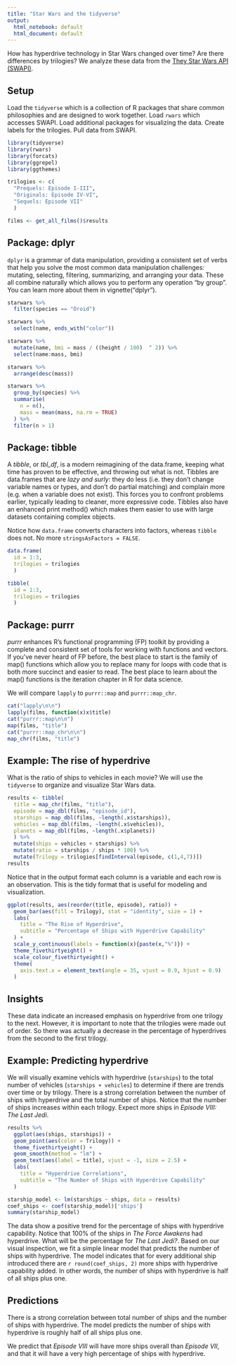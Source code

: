 ```yaml
---
title: "Star Wars and the tidyverse"
output:
  html_notebook: default
  html_document: default
---
```


How has hyperdrive technology in Star Wars changed over time? Are there differences by trilogies? We analyze these data from the [They Star Wars API (SWAPI)](http://swapi.co/).

## Setup

Load the `tidyverse` which is a collection of R packages that share common philosophies and are designed to work together. Load `rwars` which accesses SWAPI. Load additional packages for visualizing the data. Create labels for the trilogies. Pull data from SWAPI.

```r
library(tidyverse)
library(rwars)
library(forcats)
library(ggrepel)
library(ggthemes)

trilogies <- c(
  "Prequels: Episode I-III", 
  "Originals: Episode IV-VI", 
  "Sequels: Episode VII"
  )

films <- get_all_films()$results
```

## Package: dplyr

`dplyr` is a grammar of data manipulation, providing a consistent set of verbs that help you solve the most common data manipulation challenges: mutating, selecting, filtering, summarizing, and arranging your data. These all combine naturally which allows you to perform any operation "by group". You can learn more about them in vignette("dplyr").

```r
starwars %>% 
  filter(species == "Droid")

starwars %>% 
  select(name, ends_with("color"))

starwars %>% 
  mutate(name, bmi = mass / ((height / 100)  ^ 2)) %>%
  select(name:mass, bmi)

starwars %>% 
  arrange(desc(mass))

starwars %>%
  group_by(species) %>%
  summarise(
    n = n(),
    mass = mean(mass, na.rm = TRUE)
  ) %>%
  filter(n > 1)
```

## Package: tibble

A *tibble*, or *tbl_df*, is a modern reimagining of the data.frame, keeping what time has proven to be effective, and throwing out what is not. Tibbles are data.frames that are *lazy and surly*: they do less (i.e. they don’t change variable names or types, and don’t do partial matching) and complain more (e.g. when a variable does not exist). This forces you to confront problems earlier, typically leading to cleaner, more expressive code. Tibbles also have an enhanced print method() which makes them easier to use with large datasets containing complex objects.  

Notice how `data.frame` converts characters into factors, whereas `tibble` does not. No more `stringsAsFactors = FALSE`.

```r
data.frame(
  id = 1:3,
  trilogies = trilogies
  )

tibble(
  id = 1:3,
  trilogies = trilogies
  )
```

## Package: purrr 
 
*purrr* enhances R’s functional programming (FP) toolkit by providing a complete and consistent set of tools for working with functions and vectors. If you’ve never heard of FP before, the best place to start is the family of map() functions which allow you to replace many for loops with code that is both more succinct and easier to read. The best place to learn about the map() functions is the iteration chapter in R for data science.

We will compare `lapply` to `purrr::map` and `purrr::map_chr`.

```r
cat("lapply\n\n")
lapply(films, function(x)x$title)
cat("purrr::map\n\n")
map(films, "title")
cat("purrr::map_chr\n\n")
map_chr(films, "title")
```

## Example: The rise of hyperdrive

What is the ratio of ships to vehicles in each movie? We will use the `tidyverse` to organize and visualize Star Wars data.

```r
results <- tibble(
  title = map_chr(films, "title"),
  episode = map_dbl(films, "episode_id"),
  starships = map_dbl(films, ~length(.x$starships)),
  vehicles = map_dbl(films, ~length(.x$vehicles)),
  planets = map_dbl(films, ~length(.x$planets))
  ) %>%
  mutate(ships = vehicles + starships) %>%
  mutate(ratio = starships / ships * 100) %>% 
  mutate(Trilogy = trilogies[findInterval(episode, c(1,4,7))])
results
```

Notice that in the output format each column is a variable and each row is an observation. This is the tidy format that is useful for modeling and visualization.

```r
ggplot(results, aes(reorder(title, episode), ratio)) + 
  geom_bar(aes(fill = Trilogy), stat = "identity", size = 1) +
  labs(
    title = "The Rise of Hyperdrive",
    subtitle = "Percentage of Ships with Hyperdrive Capability"
  ) +
  scale_y_continuous(labels = function(x){paste(x,"%")}) +
  theme_fivethirtyeight() +
  scale_colour_fivethirtyeight() +
  theme(
    axis.text.x = element_text(angle = 35, vjust = 0.9, hjust = 0.9)
  )
```

## Insights

These data indicate an increased emphasis on hyperdrive from one trilogy to the next. However, it is important to note that the trilogies were made out of order. So there was actually a decrease in the percentage of hyperdrives from the second to the first trilogy.

## Example: Predicting hyperdrive

We will visually examine vehicls with hyperdrive (`starships`) to the total number of vehicles (`starships + vehicles`) to determine if there are trends over time or by trilogy. There is a strong correlation between the number of ships with hyperdrive and the total number of ships. Notice that the number of ships increases within each trilogy. Expect more ships in *Episode VIII: The Last Jedi*.

```r
results %>%
  ggplot(aes(ships, starships)) +
  geom_point(aes(color = Trilogy)) +
  theme_fivethirtyeight() +
  geom_smooth(method = "lm") +
  geom_text(aes(label = title), vjust = -1, size = 2.5) +
  labs(
    title = "Hyperdrive Correlations",
    subtitle = "The Number of Ships with Hyperdrive Capability"
  )

starship_model <- lm(starships ~ ships, data = results)
coef_ships <- coef(starship_model)['ships']
summary(starship_model)
```

The data show a positive trend for the percentage of ships with hyperdrive capability. Notice that 100% of the ships in *The Force Awakens* had hyperdrive. What will be the percentage for *The Last Jedi?*. Based on our visual inspection, we fit a simple linear model that predicts the number of ships with hyperdrive. The model indicates that for every additional ship introduced there are `r round(coef_ships, 2)` more ships with hyperdrive capability added. In other words, the number of ships with hyperdrive is half of all ships plus one.


## Predictions

There is a strong correlation between total number of ships and the number of ships with hyperdrive. The model predicts the number of ships with hyperdrive is roughly half of all ships plus one.

We predict that *Episode VIII* will have more ships overall than *Episode VII*, and that it will have a very high percentage of ships with hyperdrive.

